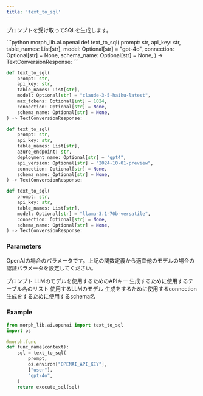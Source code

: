 ```yaml
---
title: 'text_to_sql'
---
```


プロンプトを受け取ってSQLを生成します。

<CodeGroup>
```python morph_lib.ai.openai
def text_to_sql(
    prompt: str,
    api_key: str,
    table_names: List[str],
    model: Optional[str] = "gpt-4o",
    connection: Optional[str] = None,
    schema_name: Optional[str] = None,
) -> TextConversionResponse:
```

```python morph_lib.ai.anthropic
def text_to_sql(
    prompt: str,
    api_key: str,
    table_names: List[str],
    model: Optional[str] = "claude-3-5-haiku-latest",
    max_tokens: Optional[int] = 1024,
    connection: Optional[str] = None,
    schema_name: Optional[str] = None,
) -> TextConversionResponse:
```

```python morph_lib.ai.azure
def text_to_sql(
    prompt: str,
    api_key: str,
    table_names: List[str],
    azure_endpoint: str,
    deployment_name: Optional[str] = "gpt4",
    api_version: Optional[str] = "2024-10-01-preview",
    connection: Optional[str] = None,
    schema_name: Optional[str] = None,
) -> TextConversionResponse:
```

```python morph_lib.ai.groq
def text_to_sql(
    prompt: str,
    api_key: str,
    table_names: List[str],
    model: Optional[str] = "llama-3.1-70b-versatile",
    connection: Optional[str] = None,
    schema_name: Optional[str] = None,
) -> TextConversionResponse:
```
</CodeGroup>

### Parameters

OpenAIの場合のパラメータです。上記の関数定義から適宜他のモデルの場合の認証パラメータを設定してください。

<ParamField body="prompt" type="string" required>
プロンプト
</ParamField>

<ParamField body="api_key" type="string" required>
LLMのモデルを使用するためのAPIキー
</ParamField>

<ParamField body="table_names" type="list" required>
生成するために使用するテーブル名のリスト
</ParamField>

<ParamField body="model" type="string" optional>
使用するLLMのモデル
</ParamField>

<ParamField body="connection" type="string" optional>
生成をするために使用するconnection
</ParamField>

<ParamField body="schema_name" type="string" optional>
生成をするために使用するschema名
</ParamField>

### Example

```python
from morph_lib.ai.openai import text_to_sql
import os

@morph.func
def func_name(context):
    sql = text_to_sql(
		prompt,
		os.environ["OPENAI_API_KEY"],
		["user"],
		"gpt-4o",
	)
	return execute_sql(sql)
```
